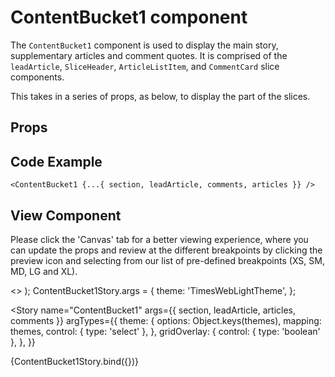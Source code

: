 
<Meta
  title="Newskit Slices/Content Bucket 1"
  component={ContentBucket1}
/>

# ContentBucket1 component
The `ContentBucket1` component is used to display the main story, supplementary articles and comment quotes.
It is comprised of the `leadArticle`, `SliceHeader`, `ArticleListItem`, and `CommentCard` slice components.

This takes in a series of props, as below, to display the part of the slices.

## Props
<Props of={ContentBucket1} />

## Code Example
`<ContentBucket1 {...{ section, leadArticle, comments, articles }} />`

## View Component
Please click the 'Canvas' tab for a better viewing experience, where you can update the props and review at the different breakpoints by clicking the preview icon and selecting from our list of pre-defined breakpoints (XS, SM, MD, LG and XL).

  <TCThemeProvider theme={theme}>
    <>
      <GridOverlay show={gridOverlay} />
      <ContentBucket1 {...{ section, leadArticle, comments, articles }} />
    </>
  </TCThemeProvider>
);
ContentBucket1Story.args = {
  theme: 'TimesWebLightTheme',
};

<Story 
  name="ContentBucket1"
  args={{
    section,
    leadArticle,
    articles,
    comments
  }}
  argTypes={{
    theme: {
      options: Object.keys(themes),
      mapping: themes,
      control: { type: 'select' },
    },
    gridOverlay: {
      control: { type: 'boolean' },
    },
  }}
>
  {ContentBucket1Story.bind({})}
</Story>
